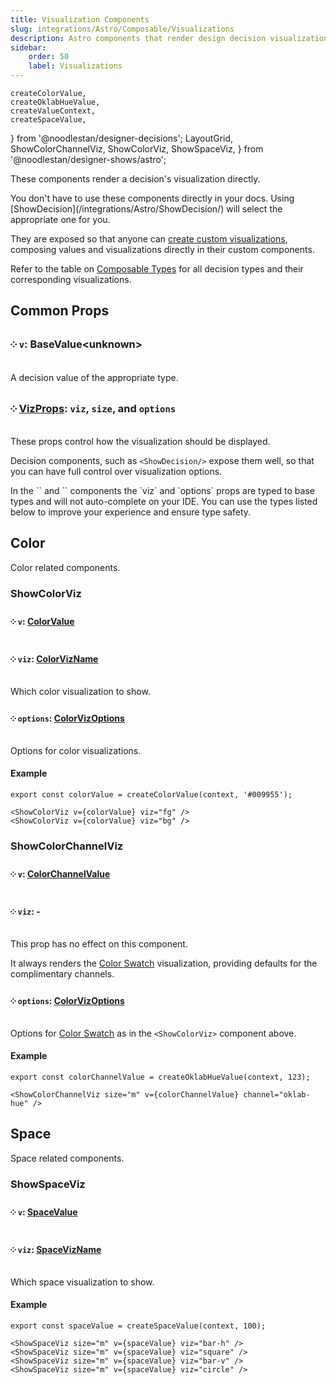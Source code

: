 ```yaml
---
title: Visualization Components
slug: integrations/Astro/Composable/Visualizations
description: Astro components that render design decision visualizations.
sidebar:
    order: 50
    label: Visualizations
---
```


    createColorValue,
    createOklabHueValue,
    createValueContext,
    createSpaceValue,
} from '@noodlestan/designer-decisions';
    LayoutGrid,
    ShowColorChannelViz,
    ShowColorViz,
    ShowSpaceViz,
} from '@noodlestan/designer-shows/astro';




These components render a decision's visualization directly.

<Aside type="tip">
    You don't have to use these components directly in your docs. Using
    [ShowDecision](/integrations/Astro/ShowDecision/) will select the appropriate one for you.
</Aside>

They are exposed so that anyone can [create custom visualizations](/guides/generating-documentation/creating-custom-visualizations/), composing values and visualizations directly in their custom components.

Refer to the table on [Composable Types](/integrations/Astro/Composable/Types) for all decision types and their corresponding visualizations.

## Common Props

### ༶ `v`: BaseValue&lt;unknown&gt;

A decision value of the appropriate type.

### ༶ [VizProps](/integrations/Astro/Props#vizprops): `viz`, `size`, and `options`

These props control how the visualization should be displayed.

Decision components, such as `<ShowDecision/>` expose them well, so that you can have full control over visualization options.

<Aside type="note">
    In the `<ShowDecision />` and `<ShowDecisionCard />` components the `viz` and `options` props
    are typed to base types and will not auto-complete on your IDE. You can use the types listed
    below to improve your experience and ensure type safety.
</Aside>

## Color

Color related components.

### ShowColorViz

#### ༶ `v`: [ColorValue](/api/designer-decisions/Types/Values/ColorValue)

#### ༶ `viz`: [ColorVizName](/api/designer-shows/Types/ColorVizName)

Which color visualization to show.

#### ༶ `options`: [ColorVizOptions](/api/designer-shows/Types/ColorVizOptions)

Options for color visualizations.

#### Example

```mdx
export const colorValue = createColorValue(context, '#009955');

<ShowColorViz v={colorValue} viz="fg" />
<ShowColorViz v={colorValue} viz="bg" />
```

<LayoutGrid>
    <ShowColorViz v={colorValue} viz="fg" />
    <ShowColorViz v={colorValue} viz="bg" options={{ content: 'hello' }} />
</LayoutGrid>

### ShowColorChannelViz

#### ༶ `v`: [ColorChannelValue](/api/designer-decisions/Types/Values/ColorChannelValue)

#### ༶ `viz`: -

This prop has no effect on this component.

It always renders the [Color Swatch](/api/designer-shows/Types/ColorVizName#swatch-default) visualization, providing defaults for the complimentary channels.

#### ༶ `options`: [ColorVizOptions](/api/designer-shows/Types/ColorVizOptions)

Options for [Color Swatch](/api/designer-shows/Types/ColorVizName#swatch-default) as in the `<ShowColorViz>` component above.

#### Example

```mdx
export const colorChannelValue = createOklabHueValue(context, 123);

<ShowColorChannelViz size="m" v={colorChannelValue} channel="oklab-hue" />
```

<ShowColorChannelViz size="m" v={colorChannelValue} channel="oklab-hue" />

## Space

Space related components.

### ShowSpaceViz

#### ༶ `v`: [SpaceValue](/api/designer-decisions/Types/Values/SpaceValue)

#### ༶ `viz`: [SpaceVizName](/api/designer-shows/Types/SpaceVizName/)

Which space visualization to show.

#### Example

```mdx
export const spaceValue = createSpaceValue(context, 100);

<ShowSpaceViz size="m" v={spaceValue} viz="bar-h" />
<ShowSpaceViz size="m" v={spaceValue} viz="square" />
<ShowSpaceViz size="m" v={spaceValue} viz="bar-v" />
<ShowSpaceViz size="m" v={spaceValue} viz="circle" />
```

<LayoutGrid>
    <ShowSpaceViz size="xs" v={spaceValue} viz="bar-h" />
    <ShowSpaceViz size="xs" v={spaceValue} viz="square" />
    <ShowSpaceViz size="xs" v={spaceValue} viz="bar-v" />
    <ShowSpaceViz size="xs" v={spaceValue} viz="circle" />
</LayoutGrid>
